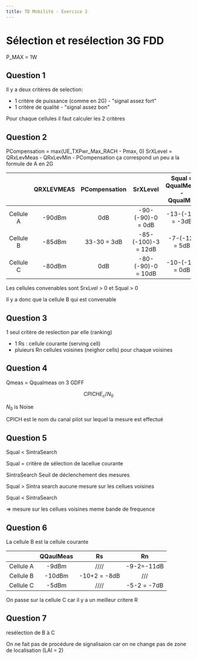 ```yaml
---
title: TD Mobilité - Exercice 2
---
```


# Sélection et resélection 3G FDD

P_MAX = 1W

## Question 1

Il y a deux critères de selection:

-   1 critère de puissance (comme en 2G) - "signal assez fort"
-   1 critère de qualité - "signal assez bon"

Pour chaque cellules il faut calculer les 2 critères

## Question 2

PCompensation = max(UE_TXPwr_Max_RACH - Pmax, 0)
SrXLevel = QRxLevMeas - QRxLevMin - PCompensation
ça correspond un peu a la formule de A en 2G

|           | QRXLEVMEAS | PCompensation |      SrXLevel       | Squal = QqualMeas - QqualMin |
| :-------: | :--------: | :-----------: | :-----------------: | :--------------------------: |
| Cellule A |   -90dBm   |      0dB      |  -90-(-90)-0 = 0dB  |       -13-(-10) = -3dB       |
| Cellule B |   -85dBm   |  33-30 = 3dB  | -85-(-100)-3 = 12dB |        -7-(-12) = 5dB        |
| Cellule C |   -80dBm   |      0dB      | -80-(-90)-0 = 10dB  |       -10-(-10) = 0dB        |

Les cellules convenables sont SrxLvel > 0 et Squal > 0

Il y a donc que la cellule B qui est convenable

## Question 3

1 seul critère de reslection par elle (ranking)

-   1 Rs : cellule courante (serving cell)
-   pluieurs Rn cellules voisines (neighor cells) pour chaque voisines

## Question 4

Qmeas = Qqualmeas on 3 GDFF

$$
CPICH E_c / N_0
$$

$N_0$ is Noise

CPICH est le nom du canal pilot sur lequel la mesure est effectué

## Question 5

Squal < SintraSearch

Squal = critère de sélection de lacellue courante

SintraSearch Seuil de déclenchement des mesures

Squal > Sintra search
aucune mesure sur les cellues voisines

Squal < SintraSearch

=> mesure sur les cellues voisines meme bande de frequence

## Question 6

La cellule B est la cellule courante

|           | QQaulMeas |      Rs      |     Rn      |
| :-------: | :-------: | :----------: | :---------: |
| Cellule A |   -9dBm   |     ////     | -9-2=-11dB  |
| Cellule B |  -10dBm   | -10+2 = -8dB |     ///     |
| Cellule C |   -5dBm   |     ////     | -5-2 = -7dB |

On passe sur la cellule C car il y a un meilleur critere R

## Question 7

resélection de B à C

On ne fait pas de procédure de signalisaion car on ne change pas de zone de localisation (LAI = 2)

